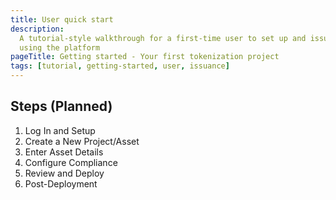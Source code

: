 ```yaml
---
title: User quick start
description:
  A tutorial-style walkthrough for a first-time user to set up and issue a token
  using the platform
pageTitle: Getting started - Your first tokenization project
tags: [tutorial, getting-started, user, issuance]
---
```


## Steps (Planned)

1. Log In and Setup
2. Create a New Project/Asset
3. Enter Asset Details
4. Configure Compliance
5. Review and Deploy
6. Post-Deployment
